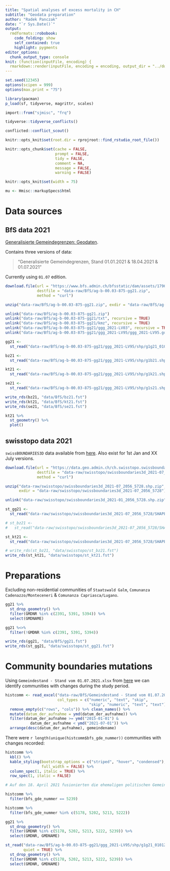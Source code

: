 ```yaml
---
title: "Spatial analyses of excess mortality in CH"
subtitle: "Geodata preparation"
author: "Radek Panczak"
date: "`r Sys.Date()`"
output:
  rmdformats::robobook:
    code_folding: show
    self_contained: true
    highlight: pygments
editor_options: 
  chunk_output_type: console
knit: (function(inputFile, encoding) {
  rmarkdown::render(inputFile, encoding = encoding, output_dir = "../docs") })
---
```


<!-- ----------------------------------------------------- -->

```r
set.seed(12345)
options(scipen = 999)
options(max.print = "75")

library(pacman)
p_load(sf, tidyverse, magrittr, scales)

import::from("sjmisc", "frq")
```


```r
tidyverse::tidyverse_conflicts()

conflicted::conflict_scout()
```

```r
knitr::opts_knit$set(root.dir = rprojroot::find_rstudio_root_file())

knitr::opts_chunk$set(cache = FALSE,
                      prompt = FALSE,
                      tidy = FALSE,
                      comment = NA,
                      message = FALSE,
                      warning = FALSE)

knitr::opts_knit$set(width = 75)

mu <- Hmisc::markupSpecs$html
```

<!-- ----------------------------------------------------- -->

# Data sources 

## BfS data 2021

[Generalisierte Gemeindegrenzen: Geodaten](https://www.bfs.admin.ch/bfs/de/home/dienstleistungen/geostat/geodaten-bundesstatistik/administrative-grenzen/generalisierte-gemeindegrenzen.assetdetail.17964056.html).  

Contains three versions of data:  

> "Generalisierte Gemeindegrenzen, Stand 01.01.2021 & 18.04.2021 & 01.07.2021"	

Currently using `01.07` edition.  

```r
download.file(url = "https://www.bfs.admin.ch/bfsstatic/dam/assets/17964056/master",
              destfile = "data-raw/BfS/ag-b-00.03-875-gg21.zip",
              method = "curl")

unzip("data-raw/BfS/ag-b-00.03-875-gg21.zip", exdir = "data-raw/BfS/ag-b-00.03-875-gg21")

unlink("data-raw/BfS/ag-b-00.03-875-gg21.zip")
unlink("data-raw/BfS/ag-b-00.03-875-gg21/txt", recursive = TRUE)
unlink("data-raw/BfS/ag-b-00.03-875-gg21/kmz", recursive = TRUE)
unlink("data-raw/BfS/ag-b-00.03-875-gg21/ggg_2021-LV03", recursive = TRUE)
unlink("data-raw/BfS/ag-b-00.03-875-gg21/ggg_2021-LV95/ggg_2021-LV95.gdb", recursive = TRUE)
```

```r
gg21 <- 
  st_read("data-raw/BfS/ag-b-00.03-875-gg21/ggg_2021-LV95/shp/g1g21_01072021.shp") 

bz21 <- 
  st_read("data-raw/BfS/ag-b-00.03-875-gg21/ggg_2021-LV95/shp/g1b21.shp")

kt21 <- 
  st_read("data-raw/BfS/ag-b-00.03-875-gg21/ggg_2021-LV95/shp/g1k21.shp")

se21 <- 
  st_read("data-raw/BfS/ag-b-00.03-875-gg21/ggg_2021-LV95/shp/g1s21.shp")

write_rds(bz21, "data/BfS/bz21.fst")
write_rds(kt21, "data/BfS/kt21.fst")
write_rds(se21, "data/BfS/se21.fst")
```


```r
kt21 %>% 
  st_geometry() %>% 
  plot()
```

## swisstopo data 2021

`swissBOUNDARIES3D` data available from [here](https://www.swisstopo.admin.ch/de/geodata/landscape/boundaries3d.html). Also exist for 1st Jan and XX July versions.  

```r
download.file(url = "https://data.geo.admin.ch/ch.swisstopo.swissboundaries3d/swissboundaries3d_2021-07/swissboundaries3d_2021-07_2056_5728.shp.zip",
              destfile = "data-raw/swisstopo/swissboundaries3d_2021-07_2056_5728.shp.zip",
              method = "curl")

unzip("data-raw/swisstopo/swissboundaries3d_2021-07_2056_5728.shp.zip", 
      exdir = "data-raw/swisstopo/swissboundaries3d_2021-07_2056_5728")

unlink("data-raw/swisstopo/swissboundaries3d_2021-01_2056_5728.shp.zip")
```

```r
st_gg21 <- 
  st_read("data-raw/swisstopo/swissboundaries3d_2021-07_2056_5728/SHAPEFILE_LV95_LN02/swissBOUNDARIES3D_1_3_TLM_HOHEITSGEBIET.shp") 

# st_bz21 <- 
#   st_read("data-raw/swisstopo/swissboundaries3d_2021-07_2056_5728/SHAPEFILE_LV95_LN02/swissBOUNDARIES3D_1_3_TLM_BEZIRKSGEBIET.shp")

st_kt21 <- 
  st_read("data-raw/swisstopo/swissboundaries3d_2021-07_2056_5728/SHAPEFILE_LV95_LN02/swissBOUNDARIES3D_1_3_TLM_KANTONSGEBIET.shp")

# write_rds(st_bz21, "data/swisstopo/st_bz21.fst")
write_rds(st_kt21, "data/swisstopo/st_kt21.fst")
```



# Preparations

Excluding non-residential communities of `Staatswald Galm`, `Comunanza Cadenazzo/Monteceneri` & `Comunanza Capriasca/Lugano`.  

```r
gg21 %>% 
  st_drop_geometry() %>% 
  filter(GMDNR %in% c(2391, 5391, 5394)) %>% 
  select(GMDNAME)
```

```r
gg21 %<>% 
  filter(!GMDNR %in% c(2391, 5391, 5394))
```


```r
write_rds(gg21, "data/BfS/gg21.fst")
write_rds(st_gg21, "data/swisstopo/st_gg21.fst")
```




# Community boundaries mutations

Using `Gemeindestand - Stand vom 01.07.2021.xlsx` from [here](https://www.agvchapp.bfs.admin.ch/de/home) we can identify communities with changes during the study period.  

```r
histcomm <- read_excel("data-raw/BfS/Gemeindestand - Stand vom 01.07.2021.xlsx", 
                       col_types = c("numeric", "text", "skip", 
                                     "skip", "numeric", "text", "text")) %>%
  remove_empty(c("rows", "cols")) %>% clean_names() %>% 
  mutate(datum_der_aufnahme = ymd(datum_der_aufnahme)) %>% 
  filter(datum_der_aufnahme >= ymd("2015-01-01") & 
           datum_der_aufnahme < ymd("2021-07-01")) %>% 
  arrange(desc(datum_der_aufnahme), gemeindename)
```

There were `r length(unique(histcomm$bfs_gde_nummer))` communities with changes recorded:  

```r
histcomm %>% 
  kbl() %>%
  kable_styling(bootstrap_options = c("striped", "hover", "condensed"),
                full_width = FALSE) %>% 
  column_spec(1, italic = TRUE) %>%
  row_spec(1, italic = FALSE)
```


```r
# Auf den 18. April 2021 fusionierten die ehemaligen politischen Gemeinden Croglio, Monteggio, Ponte Tresa und Sessa zur neuen politischen Gemeinde Tresa.

histcomm %>% 
  filter(bfs_gde_nummer == 5239)

histcomm %>% 
  filter(bfs_gde_nummer %in% c(5178, 5202, 5213, 5222))

gg21 %>% 
  st_drop_geometry() %>% 
  filter(GMDNR %in% c(5178, 5202, 5213, 5222, 5239)) %>% 
  select(GMDNR, GMDNAME)

st_read("data-raw/BfS/ag-b-00.03-875-gg21/ggg_2021-LV95/shp/g1g21_01012021.shp",
        quiet = TRUE) %>% 
  st_drop_geometry() %>% 
  filter(GMDNR %in% c(5178, 5202, 5213, 5222, 5239)) %>% 
  select(GMDNR, GMDNAME)
```


